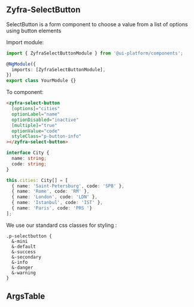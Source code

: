 
## Zyfra-SelectButton

<Subtitle>
  SelectButton is a form component to choose a value from a list of options using button elements
</Subtitle>

Import module:

```typescript
import { ZyfraSelectButtonModule } from '@ui-platform/components';

@NgModule({
  imports: [ZyfraSelectButtonModule],
})
export class YourModule {}
```

To component:

```html
<zyfra-select-button
  [options]="cities"
  optionLabel="name"
  optionDisabled="inactive"
  [multiple]="true"
  optionValue="code"
  styleClass="p-button-info"
></zyfra-select-button>
```

```typescript
interface City {
  name: string;
  code: string;
}

this.cities: City[] = [
  { name: 'Saint-Petersburg', code: 'SPB' },
  { name: 'Rome', code: 'RM' },
  { name: 'London', code: 'LDN' },
  { name: 'Istanbul', code: 'IST' },
  { name: 'Paris', code: 'PRS '}
];
```

We use our standard css classes for styling :

```
.p-selectbutton {
  &-mini
  &-default
  &-success
  &-secondary
  &-info
  &-danger
  &-warning
}
```

## ArgsTable

<ArgsTable of={ZyfraSelectButtonComponent} />
